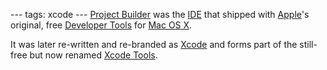 ---
tags: xcode
---
[[Project Builder]] was the [[IDE]] that shipped with [[Apple]]'s original, free [[Developer Tools]] for [[Mac OS X]].

It was later re-written and re-branded as [[Xcode]] and forms part of the still-free but now renamed [[Xcode Tools]].
